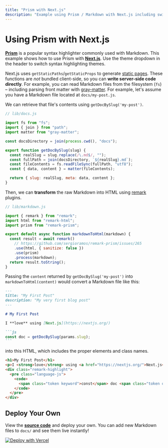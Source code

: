 ```yaml
---
title: "Prism with Next.js"
description: "Example using Prism / Markdown with Next.js including switching syntax highlighting themes."
---
```


# Using Prism with Next.js

[**Prism**](https://prismjs.com/) is a popular syntax highlighter commonly used with Markdown.
This example shows how to use Prism with [**Next.js**](https://nextjs.org/). Use the theme dropdown
in the header to switch syntax highlighting themes.

Next.js uses `getStaticPaths`/`getStaticProps` to generate [static pages](https://nextjs.org/docs/basic-features/data-fetching). These functions are _not_ bundled client-side, so you can **write server-side code directly**. For example, you can read Markdown files from the filesystem (`fs`) – including parsing front matter with [gray-matter](https://github.com/jonschlinkert/gray-matter). For example, let's assume you have a Markdown file located at `docs/my-post.js`.

We can retrieve that file's contents using `getDocBySlug('my-post')`.

```js
// lib/docs.js

import fs from "fs";
import { join } from "path";
import matter from "gray-matter";

const docsDirectory = join(process.cwd(), "docs");

export function getDocBySlug(slug) {
  const realSlug = slug.replace(/\.md$/, "");
  const fullPath = join(docsDirectory, `${realSlug}.md`);
  const fileContents = fs.readFileSync(fullPath, "utf8");
  const { data, content } = matter(fileContents);

  return { slug: realSlug, meta: data, content };
}
```

Then, we can **transform** the raw Markdown into HTML using [remark](https://github.com/remarkjs/remark) plugins.

```js
// lib/markdown.js

import { remark } from "remark";
import html from "remark-html";
import prism from "remark-prism";

export default async function markdownToHtml(markdown) {
  const result = await remark()
    // https://github.com/sergioramos/remark-prism/issues/265
    .use(html, { sanitize: false })
    .use(prism)
    .process(markdown);
  return result.toString();
}
```

Passing the `content` returned by `getDocBySlug('my-post')` into `markdownToHtml(content)`
would convert a Markdown file like this:

````markdown
---
title: "My First Post"
description: "My very first blog post"
---

# My First Post

I **love** using [Next.js](https://nextjs.org/)

```js
const doc = getDocBySlug(params.slug);
```
````

into this HTML, which includes the proper elements and class names.

```html
<h1>My First Post</h1>
<p>I <strong>love</strong> using <a href="https://nextjs.org/">Next.js</a></p>
<div class="remark-highlight">
  <pre class="language-js">
    <code>
      <span class="token keyword">const</span> doc <span class="token operator">=</span> <span class="token function">getDocBySlug</span><span class="token punctuation">(</span>params<span class="token punctuation">.</span><span class="token property-access">slug</span><span class="token punctuation">)</span><span class="token punctuation">;</span>
    </code>
  </pre>
</div>
```

## Deploy Your Own

View the [**source code**](https://github.com/leerob/nextjs-prism-markdown) and deploy your own. You can add new Markdown files to `docs/` and see them live instantly!

[![Deploy with Vercel](https://vercel.com/button)](https://vercel.com/import/git?c=1&s=https://github.com/leerob/nextjs-prism-markdown)
